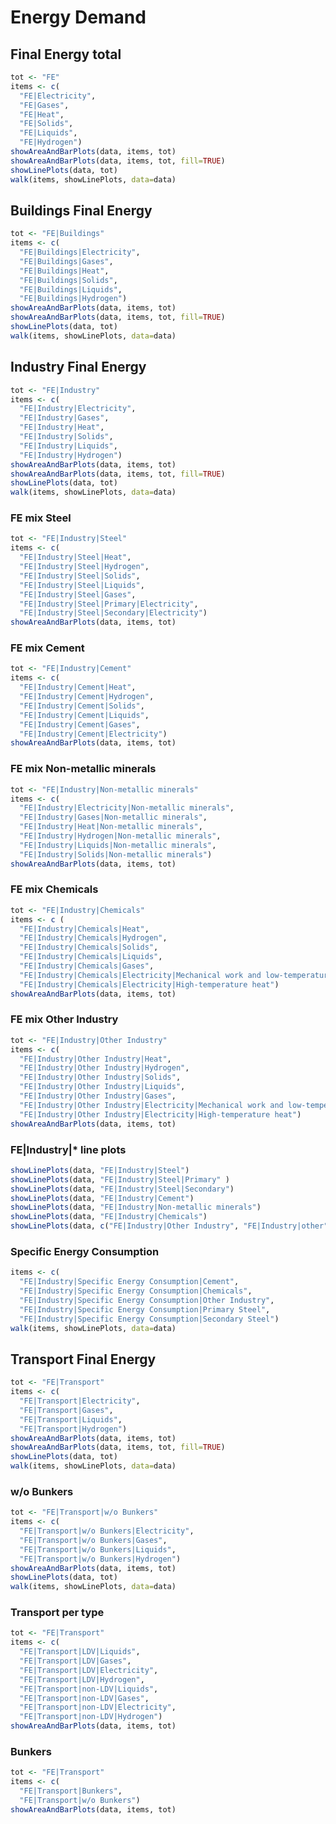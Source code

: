 # Energy Demand

## Final Energy total

```r
tot <- "FE"
items <- c(
  "FE|Electricity",
  "FE|Gases",
  "FE|Heat",
  "FE|Solids",
  "FE|Liquids",
  "FE|Hydrogen")
showAreaAndBarPlots(data, items, tot)
showAreaAndBarPlots(data, items, tot, fill=TRUE)
showLinePlots(data, tot)
walk(items, showLinePlots, data=data)
```

## Buildings Final Energy
```r
tot <- "FE|Buildings"
items <- c(
  "FE|Buildings|Electricity",
  "FE|Buildings|Gases",
  "FE|Buildings|Heat",
  "FE|Buildings|Solids",
  "FE|Buildings|Liquids",
  "FE|Buildings|Hydrogen")
showAreaAndBarPlots(data, items, tot)
showAreaAndBarPlots(data, items, tot, fill=TRUE)
showLinePlots(data, tot)
walk(items, showLinePlots, data=data)
```


## Industry Final Energy
```r
tot <- "FE|Industry"
items <- c(
  "FE|Industry|Electricity",
  "FE|Industry|Gases",
  "FE|Industry|Heat",
  "FE|Industry|Solids",
  "FE|Industry|Liquids",
  "FE|Industry|Hydrogen")
showAreaAndBarPlots(data, items, tot)
showAreaAndBarPlots(data, items, tot, fill=TRUE)
showLinePlots(data, tot)
walk(items, showLinePlots, data=data)
```


### FE mix Steel
```r
tot <- "FE|Industry|Steel"
items <- c(
  "FE|Industry|Steel|Heat",
  "FE|Industry|Steel|Hydrogen",
  "FE|Industry|Steel|Solids",
  "FE|Industry|Steel|Liquids",
  "FE|Industry|Steel|Gases",
  "FE|Industry|Steel|Primary|Electricity",
  "FE|Industry|Steel|Secondary|Electricity")
showAreaAndBarPlots(data, items, tot)
```

### FE mix Cement
```r
tot <- "FE|Industry|Cement"
items <- c(
  "FE|Industry|Cement|Heat",
  "FE|Industry|Cement|Hydrogen",
  "FE|Industry|Cement|Solids",
  "FE|Industry|Cement|Liquids",
  "FE|Industry|Cement|Gases",
  "FE|Industry|Cement|Electricity")
showAreaAndBarPlots(data, items, tot)
```

### FE mix Non-metallic minerals
```r
tot <- "FE|Industry|Non-metallic minerals"
items <- c(
  "FE|Industry|Electricity|Non-metallic minerals",
  "FE|Industry|Gases|Non-metallic minerals",
  "FE|Industry|Heat|Non-metallic minerals",
  "FE|Industry|Hydrogen|Non-metallic minerals",
  "FE|Industry|Liquids|Non-metallic minerals",
  "FE|Industry|Solids|Non-metallic minerals")
showAreaAndBarPlots(data, items, tot)
```

### FE mix Chemicals
```r
tot <- "FE|Industry|Chemicals"
items <- c (
  "FE|Industry|Chemicals|Heat",
  "FE|Industry|Chemicals|Hydrogen",
  "FE|Industry|Chemicals|Solids",
  "FE|Industry|Chemicals|Liquids",
  "FE|Industry|Chemicals|Gases",
  "FE|Industry|Chemicals|Electricity|Mechanical work and low-temperature heat",
  "FE|Industry|Chemicals|Electricity|High-temperature heat")
showAreaAndBarPlots(data, items, tot)
```

### FE mix Other Industry
```r
tot <- "FE|Industry|Other Industry"
items <- c(
  "FE|Industry|Other Industry|Heat",
  "FE|Industry|Other Industry|Hydrogen",
  "FE|Industry|Other Industry|Solids",
  "FE|Industry|Other Industry|Liquids",
  "FE|Industry|Other Industry|Gases",
  "FE|Industry|Other Industry|Electricity|Mechanical work and low-temperature heat",
  "FE|Industry|Other Industry|Electricity|High-temperature heat")
showAreaAndBarPlots(data, items, tot)
```

### FE|Industry|* line plots
```r
showLinePlots(data, "FE|Industry|Steel")
showLinePlots(data, "FE|Industry|Steel|Primary" )
showLinePlots(data, "FE|Industry|Steel|Secondary")
showLinePlots(data, "FE|Industry|Cement")
showLinePlots(data, "FE|Industry|Non-metallic minerals")
showLinePlots(data, "FE|Industry|Chemicals")
showLinePlots(data, c("FE|Industry|Other Industry", "FE|Industry|other"))
```

### Specific Energy Consumption

```r
items <- c(
  "FE|Industry|Specific Energy Consumption|Cement",
  "FE|Industry|Specific Energy Consumption|Chemicals",
  "FE|Industry|Specific Energy Consumption|Other Industry",
  "FE|Industry|Specific Energy Consumption|Primary Steel",
  "FE|Industry|Specific Energy Consumption|Secondary Steel")
walk(items, showLinePlots, data=data)
```


## Transport Final Energy 
```r
tot <- "FE|Transport"
items <- c(
  "FE|Transport|Electricity",
  "FE|Transport|Gases",
  "FE|Transport|Liquids",
  "FE|Transport|Hydrogen")
showAreaAndBarPlots(data, items, tot)
showAreaAndBarPlots(data, items, tot, fill=TRUE)
showLinePlots(data, tot)
walk(items, showLinePlots, data=data)
```

### w/o Bunkers

```r
tot <- "FE|Transport|w/o Bunkers"
items <- c(
  "FE|Transport|w/o Bunkers|Electricity",
  "FE|Transport|w/o Bunkers|Gases",
  "FE|Transport|w/o Bunkers|Liquids",
  "FE|Transport|w/o Bunkers|Hydrogen")
showAreaAndBarPlots(data, items, tot)
showLinePlots(data, tot)
walk(items, showLinePlots, data=data)
```

### Transport per type
```r
tot <- "FE|Transport"
items <- c(
  "FE|Transport|LDV|Liquids",
  "FE|Transport|LDV|Gases",
  "FE|Transport|LDV|Electricity",
  "FE|Transport|LDV|Hydrogen",
  "FE|Transport|non-LDV|Liquids",
  "FE|Transport|non-LDV|Gases",
  "FE|Transport|non-LDV|Electricity",
  "FE|Transport|non-LDV|Hydrogen")
showAreaAndBarPlots(data, items, tot)
```

### Bunkers

```r
tot <- "FE|Transport"
items <- c(
  "FE|Transport|Bunkers",
  "FE|Transport|w/o Bunkers")
showAreaAndBarPlots(data, items, tot)
```

